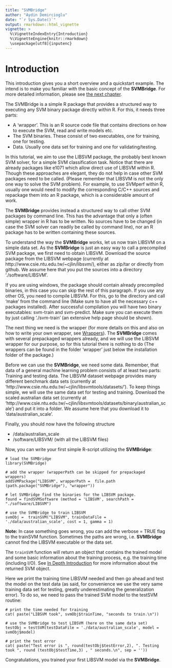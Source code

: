 ```yaml
---
title: "SVMBridge"
author: "Aydin Demircioglu"
date: "`r Sys.Date()`"
output: rmarkdown::html_vignette
vignette: >
  %\VignetteIndexEntry{Introduction}
  %\VignetteEngine{knitr::rmarkdown}
  \usepackage[utf8]{inputenc}
---
```



# Introduction

This introduction gives you a short overview and a quickstart example.
The intend is to make you familiar with the basic concept of the **SVMBridge**.
For more detailed information, please see [the next chapter](detailed.Rmd).

The SVMBridge is a simple R package that provides a structured way to
executing any SVM binary package directly within R.
For this, it needs three parts:

- A 'wrapper'. This is an R source code file that contains directions on how
to execute the SVM, read and write models etc.
- The SVM binaries. These consist of two executables, one for training, one for testing.
- Data. Usually one data set for training and one for validating/testing.

In this tutorial, we aim to use the LIBSVM package, the probably best known SVM solver, for a simple SVM classification task. Notice that there are already packages like e1071 which allow direct use of LIBSVM within R. Though these approaches are elegant, they do not help in case other SVM packages need to be called. (Please remember that LIBSVM is not the only one way to solve the SVM problem). For example, to use SVMperf within R, usually one would need to modify the corresponding C/C++ sources and repackage them into an R package, which is a considerable amount of work.

The **SVMBridge** provides instead a structured way to call other SVM packages by command line. This has the advantage that only a (often simple) wrapper in R has to be written. No sources have to be changed (in case the SVM solver can readily be called by command line), nor an R package has to be written containing these sources.

To understand the way the **SVMBridge** works, let us now train LIBSVM on a simple data set.  As the **SVMBridge** is just an easy way to call a precompiled SVM package, we first need to obtain LIBSVM. Download the source package from the LIBSVM webpage (currently at http://www.csie.ntu.edu.tw/~cjlin/libsvm/), either as zip/tar or directly from github. We assume here that you put the sources into a directory './software/LIBSVM'.

If you are using windows, the package should contain already precompiled binaries, in this case you can skip the rest of this paragraph. If you use any other OS, you need to compile LIBSVM. For this, go to the directory and call 'make' from the command line (Make sure to have all the necessary c++ packages installed). After successful compilation you will have two binary executables: svm-train and svm-predict. Make sure you can execute them by just calling './svm-train' (an extensive help page should be shown).

The next thing we need is the wrapper (for more details on this and also on how to write your own wrapper, see  [Wrappers](wrappers.md)). The **SVMBridge** comes with several prepackaged wrappers already, and we will use the LIBSVM wrapper for our purpose, so for this tutorial there is nothing to do (The wrappers can be found in the folder 'wrapper' just below the installation folder of the package.)

Before we can use the **SVMBridge**, we need some data. Remember, that data of a general machine learning problem consists of at least two parts: Training and testing data. The LIBSVM dataset webpage provides many different benchmark data sets (currently at 'http://www.csie.ntu.edu.tw/~cjlin/libsvmtools/datasets/'). To keep things simple, we will use the same data set for testing and training. Download the scaled australian data set (currently at 'http://www.csie.ntu.edu.tw/~cjlin/libsvmtools/datasets/binary/australian_scale') and put it into a folder. We assume here that you download it to  'data/australian_scale'.

Finally, you should now have the following structure

- /data/australian_scale
- /software/LIBSVM/ (with all the LIBSVM files)

Now,  you can write your first simple R-script utilizing the **SVMBridge**:

```splus
# load the SVMBridge
library(SVMBridge)

# add the wrapper (wrapperPath can be skipped for prepackaged wrappers)
addSVMPackage("LIBSVM", wrapperPath =  file.path (path.package("SVMBridge"), "wrapper"))

# let SVMBridge find the binaries for the LIBSVM package.
found = findSVMSoftware (method = 'LIBSVM', searchPath = "./software/LIBSVM")

# use the SVMBridge to train LIBSVM
svmObj =  trainSVM("LIBSVM", trainDataFile = './data/australian_scale', cost = 1, gamma = 1)
```

**Note:** In case something goes wrong, you can add the verbose = TRUE flag to the trainSVM function. Sometimes the paths are wrong, i.e. **SVMBridge** cannot find the LIBSVM executable or the data set.

The ```trainSVM``` function will return an object that contains the trained model and some basic information about the training process, e.g. the training time (including I/O). See  [In Depth Introduction](detailed.md) for more information about the returned SVM object.

Here we print the training time LIBSVM needed and then go ahead and test the model on the test data (as said, for convenience we use the very same training data set for testing, greatly underestimating the generalization error). To do so, we need to pass the trained SVM model to the testSVM routine:

```splus
# print the time needed for training
cat( paste("LIBSVM took", svmObj$trainTime, "seconds to train.\n"))

# use the SVMBridge to test LIBSVM (here on the same data set)
testObj = testSVM(testDataFile = './data/australian_scale', model = svmObj$model)

# print the test error
cat( paste("Test error is ", round(testObj$testError,2), ". Testing took ", round (testObj$testTime,3) , " seconds.\n", sep = ''))
```

Congratulations, you trained your first LIBSVM model via the **SVMBridge**.
